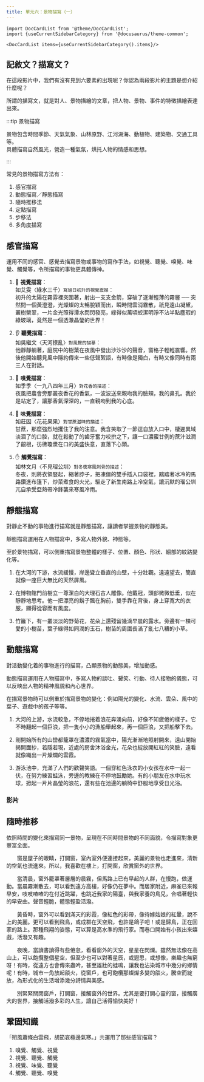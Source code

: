 ```yaml
---
title: 單元六：景物描寫（一）
---
```


```mdx-code-block
import DocCardList from '@theme/DocCardList';
import {useCurrentSidebarCategory} from '@docusaurus/theme-common';

<DocCardList items={useCurrentSidebarCategory().items}/>
```

## 記敘文？描寫文？

<Youtube id="bZVY-0GWqTw" />

在這段影片中，我們有沒有見到六要素的出現呢？你認為兩段影片的主題是想介紹什麼呢？

所謂的描寫文，就是對人、景物描繪的文章，把人物、景物、事件的特徵描繪表達出來。

:::tip 景物描寫

景物包含時間季節、天氣氣象、山林原野、江河湖海、動植物、建築物、交通工具等。  
具體描寫自然風光，營造一種氣氛，烘托人物的情感和思想。

:::
  
常見的景物描寫方法有：

1. 感官描寫
2. 動態描寫／靜態描寫
3. 隨時推移法
4. 定點描寫
5. 步移法
6. 多角度描寫

## 感官描寫

運用不同的感官、感覺去描寫景物或事物的寫作手法，如視覺、聽覺、嗅覺、味覺、觸覺等，令所描寫的事物更具體傳神。

1. 👀 **視覺描寫**：  
   如艾雯〈綠水三千〉`寫旭日初升的視覺震撼`：  
   初升的太陽在霧雰裡突圍著，射出一支支金箭，穿破了逐漸輕薄的霧層 ── 突然間一個黃澄澄，光燦燦的太暢脫穎而出，瞬時間雲消霧散，祇見遠山凝黛，叢樹縈翠，一片金光照得潭水閃閃發亮，綠得似萬頃蛟潔明淨不沾半點塵瑕的綠玻璃，竟然是一個透澈晶瑩的世界！

2. 👂 **聽覺描寫**：  
   如吳繼文〈天河撩亂〉`對風聲的描摹`：  
   他靜靜躺著，庭院中的樹葉在夜風中發出沙沙沙的聲音，窗格子輕輕震響。然後他開始聽見風中隱約傳來一些低聲絮語，有時像是獨白，有時又像同時有兩三人在對話。

3. 👃 **嗅覺描寫**：  
   如季季〈一九八四年三月〉`對花香的描述`：  
   夜風把農會旁那叢夜香花的香氣，一波波送來親吻我的臉頰，我的鼻孔。我於是站定了，讓那香氣深深的，一直親吻到我的心底。

4. 👄 **味覺描寫**：  
   如莊因〈花花果果〉`對甘蔗滋味的描述`：  
   甘蔗，那麼強烈地攫住了我的注意。我含笑取了一節逕自放入口中，棲遲異域淡涸了的口腔，就在鬆動了的齒牙奮力咬拚之下，讓一口濃蜜甘例的蔗汁滋潤了齦根，彷彿瓊漿在口的美盛快意，直落下心頭。

5. ✋ **觸覺描寫**：  
   如林文月〈不見瑠公圳〉`對冬夜寒風刺骨的描述`：  
   冬夜，則將衣領豎起，縮著脖子，把凍僵的雙手插入口袋裡，踹踏著冰冷的馬路鑽進布篷下，炒菜煮食的火光，驅走了新生南路上冷空氣，讓沉默的瑠公圳兀自承受亞熱帶冷鋒襲來寒風冷雨。

## 靜態描寫

對靜止不動的事物進行描寫就是靜態描寫，讓讀者掌握景物的靜態美。

靜態描寫運用在人物描寫中，多寫人物外貌、神態等。

至於景物描寫，可以側重描寫景物整體的樣子、位置、顏色、形狀、細部的紋路變化等。

<Text title="靜態描寫例子">

1. 在大河的下游，水流緩慢，岸邊聳立垂直的山壁，十分壯觀。遠遠望去，簡直就像一座巨大無比的天然屏風。

2. 在博物館門前樹立一尊潔白的大理石古人雕像。他戴冠，頭部微微低垂，似在靜靜地思考。他一把漂亮的鬍子飄在胸前，雙手靠在背後，身上穿寬大的衣服，顯得從容而有風度。

3. 竹籬下，有一叢淡淡的野菊花，花朵上還殘留幾滴早晨的露水。旁邊有一棵可愛的小樹苗，葉子綠得如同潤的玉石，樹苗的周圍長滿了亂七八糟的小草。

</Text>

## 動態描寫

對活動變化着的事物進行的描寫，凸顯景物的動態美，增加動感。

動態描寫運用在人物描寫中，多寫人物的談吐、顰笑、行動、待人接物的儀態，可以反映出人物的精神風貌和內心世界。

在描寫景物時可以側重於描寫景物的變化：例如陽光的變化、水流、雲朵、風中的葉子、遊戲中的孩子等等。

<Text title="動態描寫例子">

1. 大河的上游，水流較急，不停地捲着浪花奔湧向前，好像不知疲倦的樣子。它不時翻起一個巨浪，把一隻小小的漁船舉起來，再一個巨浪，又把船擊下去。

2. 剛開始所有的山巒都籠罩在濃濃的霧氣當中，陽光漸漸地照射開來，遠山開始揭開面紗，若隱若現，近處的房舍沐浴金光，花朵也綻放開紅紅的笑臉，遠看就像織出一片燦爛的雲霞。

3. 游泳池中，充滿了人們的歡聲笑語。一個穿紅色泳衣的小女孩在水中一起一伏，在努力練習蛙泳，旁邊的教練在不停地鼓勵她。有的小朋友在水中玩水球，掀起一片片晶瑩的浪花，還有些在池邊的躺椅中舒服地享受日光浴。

</Text>

### 影片

<Youtube id="CSyRJn4J5jY" />

## 隨時推移

依照時間的變化來描寫同一景物，呈現在不同時間景物的不同面貌，令描寫對象更豐富全面。

<Text title="窗外">

　　窗是屋子的眼睛，打開窗，室內室外便連接起來，美麗的景物也走進來，清新的空氣也流進來。所以，我喜歡在樓上，打開窗，欣賞窗外的世界。

　　當清晨，窗外籠罩著層層的晨霧，但馬路上已有早起的人群，在慢跑，做運動。當晨霧漸散去，可以看到遠方高樓，好像仍在夢中。而居家附近，麻雀已來報早安，吱吱喳喳的在付近跳躍，也跳近我家的陽臺，與我家養的鳥兒，合唱著輕快的早安曲。聲音輕脆，體態輕盈活潑。

　　黃昏時，窗外可以看到滿天的彩霞，像紅色的彩帶，像待嫁姑娘的紅暈，說不上的美麗。更可以看到飛鳥，或成群在天空飛，也許是鴿子吧！或是歸鳥，正在回家的路上。那種飛翔的姿態，可以算是高水準的飛行家。而巷口開始有小孩出來嬉戲，活潑又有趣。

　　夜晚，當讀書讀得有些倦怠，看看窗外的天空，星星在閃爍。雖然無法像在高山上，可以飽攬整個星空，但至少也可以對著星辰，或遐思，或想像，樂趣也無窮呀！有時，從遠方也會傳來蟲吟，甚至雄壯的蛙鳴，讓我也沾染城市中幾分的鄉情呢！有時，城市一角放起燄火，從窗戶，也可飽欖那燦燦多變的燄火，騰空而綻放，為形式化的生活增添幾分詩情與美感。

　　別緊緊關閉窗戶，打開窗，接觸窗外的世界。尤其是要打開心靈的窗，接觸廣大的世界，接觸活潑多彩的人生，讓自己活得愉快美好！

</Text>

<Review Correct={2}>

## 鞏固知識

「朔風蕭條白雲飛，胡笳哀極邊氣寒。」共運用了那些感官描寫？

1. 嗅覺、觸覺、視覺
2. 視覺、聽覺、觸覺
3. 視覺、味覺、聽覺
4. 觸覺、聽覺、嗅覺

</Review>